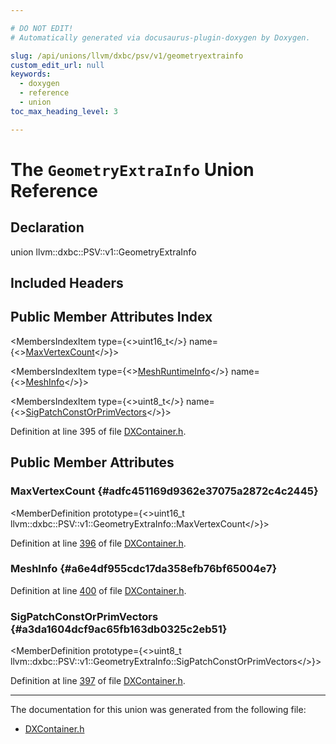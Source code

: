 ```yaml
---

# DO NOT EDIT!
# Automatically generated via docusaurus-plugin-doxygen by Doxygen.

slug: /api/unions/llvm/dxbc/psv/v1/geometryextrainfo
custom_edit_url: null
keywords:
  - doxygen
  - reference
  - union
toc_max_heading_level: 3

---
```





# The `GeometryExtraInfo` Union Reference

<DoxygenPage pluginConfig={pluginConfig}>



## Declaration

<CodeBlock>union llvm::dxbc::PSV::v1::GeometryExtraInfo</CodeBlock>

## Included Headers

<IncludesList>
<IncludesListItem
  filePath="llvm/BinaryFormat/DXContainer.h"
  permalink="/docs/api/files/include/include/llvm/include/llvm/binaryformat/dxcontainer-h"
  isLocal="true" />
</IncludesList>

## Public Member Attributes Index

<MembersIndex>

<MembersIndexItem
  type={<>uint16&#95;t</>}
  name={<><a href="#adfc451169d9362e37075a2872c4c2445">MaxVertexCount</a></>}>
</MembersIndexItem>

<MembersIndexItem
  type={<><a href="/docs/api/structs/llvm/dxbc/psv/v1/meshruntimeinfo">MeshRuntimeInfo</a></>}
  name={<><a href="#a6e4df955cdc17da358efb76bf65004e7">MeshInfo</a></>}>
</MembersIndexItem>

<MembersIndexItem
  type={<>uint8&#95;t</>}
  name={<><a href="#a3da1604dcf9ac65fb163db0325c2eb51">SigPatchConstOrPrimVectors</a></>}>
</MembersIndexItem>

</MembersIndex>


Definition at line 395 of file <a href="/docs/api/files/include/include/llvm/include/llvm/binaryformat/dxcontainer-h">DXContainer.h</a>.

<SectionDefinition>

## Public Member Attributes

### MaxVertexCount {#adfc451169d9362e37075a2872c4c2445}

<MemberDefinition
  prototype={<>uint16&#95;t llvm::dxbc::PSV::v1::GeometryExtraInfo::MaxVertexCount</>}>

Definition at line <a href="/docs/api/files/include/include/llvm/include/llvm/binaryformat/dxcontainer-h/#l00396">396</a> of file <a href="/docs/api/files/include/include/llvm/include/llvm/binaryformat/dxcontainer-h">DXContainer.h</a>.
</MemberDefinition>

### MeshInfo {#a6e4df955cdc17da358efb76bf65004e7}

<MemberDefinition
  prototype="MeshRuntimeInfo llvm::dxbc::PSV::v1::GeometryExtraInfo::MeshInfo">

Definition at line <a href="/docs/api/files/include/include/llvm/include/llvm/binaryformat/dxcontainer-h/#l00400">400</a> of file <a href="/docs/api/files/include/include/llvm/include/llvm/binaryformat/dxcontainer-h">DXContainer.h</a>.
</MemberDefinition>

### SigPatchConstOrPrimVectors {#a3da1604dcf9ac65fb163db0325c2eb51}

<MemberDefinition
  prototype={<>uint8&#95;t llvm::dxbc::PSV::v1::GeometryExtraInfo::SigPatchConstOrPrimVectors</>}>

Definition at line <a href="/docs/api/files/include/include/llvm/include/llvm/binaryformat/dxcontainer-h/#l00397">397</a> of file <a href="/docs/api/files/include/include/llvm/include/llvm/binaryformat/dxcontainer-h">DXContainer.h</a>.
</MemberDefinition>

</SectionDefinition>

<hr/>

The documentation for this union was generated from the following file:

<ul>
<li><a href="/docs/api/files/include/include/llvm/include/llvm/binaryformat/dxcontainer-h">DXContainer.h</a></li>
</ul>

</DoxygenPage>
